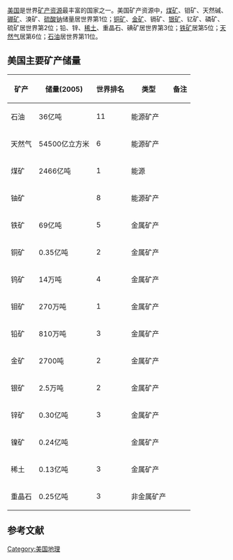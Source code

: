 [[美国|美国]]是世界[[矿产资源|矿产资源]]最丰富的国家之一。美国矿产资源中，[[煤矿|煤矿]]、钼矿、天然碱、[[硼矿|硼矿]]、溴矿、[[硫酸钠|硫酸钠]]储量居世界第1位；[[铜矿|铜矿]]、[[金矿|金矿]]、镉矿、[[银矿|银矿]]、钇矿、磷矿、硫矿居世界第2位；铅、锌、[[稀土|稀土]]、重晶石、碘矿居世界第3位；[[铁矿|铁矿]]居第5位；[[天然气|天然气]]居第6位；[[石油|石油]]居世界第11位。

== 美国主要矿产储量 ==

{| class="wikitable sortable" bgcolor=#CCCCFF
! 矿产
! 储量(2005)
! 世界排名
! 类型
! 备注
|-
| 石油 || 36亿吨||11 || 能源矿产 || 
|-
| 天然气 || 54500亿立方米  || 6|| 能源矿产 || 
|-
| 煤矿 || 2466亿吨  || 1|| 能源 || 
|-
| 铀矿 ||   || 8|| 能源矿产 || 
|-
| 铁矿 ||  69亿吨 ||5 || 金属矿产 || 
|-
| 铜矿 ||  0.35亿吨 || 2|| 金属矿产 || 
|-
| 钨矿 || 14万吨  ||4 || 金属矿产 || 
|-
| 钼矿 || 270万吨  || 1|| 金属矿产 || 
|-
| 铅矿 ||  810万吨 ||3 || 金属矿产 || 
|-
| 金矿 ||  2700吨 ||2 || 金属矿产 || 
|-
| 银矿 ||  2.5万吨 || 2||金属矿产  || 
|-
| 锌矿 || 0.30亿吨  || 3|| 金属矿产 || 
|-
| 镍矿 || 0.24亿吨  || || 金属矿产 || 
|-
| 稀土 ||  0.13亿吨 || 3|| 金属矿产 || 
|-
| 重晶石 ||  0.25亿吨 || 3|| 非金属矿产 || 
|}
== 参考文献 ==

[[Category:美国地理|Category:美国地理]]